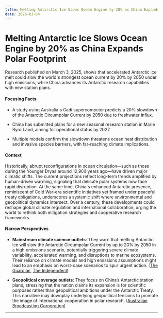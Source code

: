 ```yaml
---
title: Melting Antarctic Ice Slows Ocean Engine by 20% as China Expands Polar Footprint
date: 2025-03-04
---
```


# Melting Antarctic Ice Slows Ocean Engine by 20% as China Expands Polar Footprint

Research published on March 3, 2025, shows that accelerated Antarctic ice melt could slow the world's strongest ocean current by 20% by 2050 under high emissions, while China advances its Antarctic research capabilities with new station plans.

#### Focusing Facts

- A study using Australia's Gadi supercomputer predicts a 20% slowdown of the Antarctic Circumpolar Current by 2050 due to freshwater influx.

- China has submitted plans for a new seasonal research station in Marie Byrd Land, aiming for operational status by 2027.

- Multiple models confirm the slowdown threatens ocean heat distribution and invasive species barriers, with far-reaching climate implications.

#### Context

Historically, abrupt reconfigurations in ocean circulation—such as those during the Younger Dryas around 12,900 years ago—have driven major climatic shifts. The current projections reflect long-term trends amplified by human-driven warming, signaling that delicate polar systems now face rapid disruption. At the same time, China's enhanced Antarctic presence, reminiscent of Cold War-era scientific initiatives yet framed under peaceful treaty obligations, underscores a systemic shift where environmental and geopolitical dynamics intersect. Over a century, these developments could reshape global climate regulation and international collaboration, urging the world to rethink both mitigation strategies and cooperative research frameworks.

#### Narrow Perspectives

- **Mainstream climate science outlets**: They warn that melting Antarctic ice will slow the Antarctic Circumpolar Current by up to 20% by 2050 in a high emissions scenario, potentially triggering severe climate variability, accelerated warming, and disruptions to marine ecosystems. Their reliance on climate models and high emissions assumptions might lead to an emphasis on worst-case scenarios to spur urgent action. ([The Guardian](https://www.theguardian.com/environment/2025/mar/03/antarctic-circumpolar-current-slow-down-ice-melting-climate), [The Independent](https://www.independent.co.uk/climate-change/antarctic-ice-sheets-melting-ocean-currents-b2706968.html))

- **Geopolitical coverage outlets**: They focus on China’s Antarctic station plans, stressing that the nation claims its expansion is for scientific purposes rather than geopolitical ambitions under the Antarctic Treaty. This narrative may downplay underlying geopolitical tensions to promote the image of international cooperation in polar research. ([Australian Broadcasting Corporation](https://www.abc.net.au/news/2025-03-03/china-new-antarctic-research-station/105002296))

---

